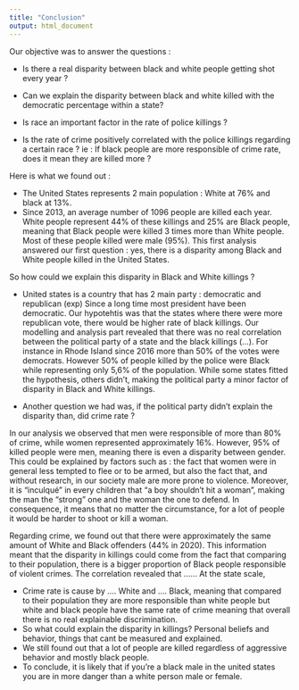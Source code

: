 ```yaml
---
title: "Conclusion"
output: html_document
---
```


Our objective was to answer the questions : 

- Is there a real disparity between black and white people getting shot every year ?

- Can we explain the disparity between black and white killed with the democratic percentage within a state?

- Is race an important factor in the rate of police killings ?

- Is the rate of crime positively correlated with the police killings regarding a certain race ? 
ie : If black people are more responsible of crime rate, does it mean they are killed more ?

  
Here is what we found out : 

-	The United States represents 2 main population : White at 76% and black at 13%.
-	Since 2013, an average number of 1096 people are killed each year. White people represent 44% of these killings and 25% are Black people, meaning that Black people were killed 3 times more than White people. Most of these people killed were male (95%). This first analysis answered our first question : yes, there is a disparity among Black and White people killed in the United States. 

So how could we explain this disparity in Black and White killings ? 

-	United states is a country that has 2 main party : democratic and republican (exp) Since a long time most president have been democratic. Our hypotehtis was that the states where there were more republican vote, there would be higher rate of black killings. Our modelling and analysis part revealed that there was no real correlation between the political party of a state and the black killings (...).  For instance in Rhode Island since 2016 more than 50% of the votes were democrats. However 50% of people killed by the police were Black while representing only 5,6% of the population. 
While some states fitted the hypothesis, others didn't, making the political party a minor factor of disparity in Black and White killings. 

-	Another question we had was, if the political party didn't explain the disparity than, did crime rate ?

In our analysis we observed that men were responsible of more than 80% of crime, while women represented approximately 16%. However, 95% of killed people were men, meaning there is even a disparity between gender. This could be explained by factors such as : the fact that women were in general less tempted to flee or to be armed, but also the fact that, and without research, in our society male are more prone to violence. Moreover, it is "inculqué" in every children that "a boy shouldn't hit a woman", making the man the "strong" one and the woman the one to defend. In consequence, it means that no matter the circumstance, for a lot of people it would be harder to shoot or kill a woman. 

Regarding crime, we found out that there were approximately the same amount of White and Black offenders (44% in 2020). This information meant that the disparity in killings could come from the fact that comparing to their population, there is a bigger proportion of Black people responsible of violent crimes. The correlation revealed that ...... At the state scale, 


-	Crime rate is cause by …. White and …. Black, meaning that compared to their population they are more responsible than white people but white and black people have the same rate of crime meaning that overall there is no real explainable discrimination. 
-	So what could explain the disparity in killings? Personal beliefs and behavior, things that cant be measured and explained. 
-	We still found out that a lot of people are killed regardless of aggressive behavior and mostly black people. 
-	To conclude, it is likely that if you’re a black male in the united states you are in more danger than a white person male or female.

